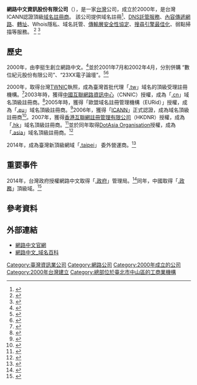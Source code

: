 {{Infobox dot-com company
| name          = 網路中文資訊股份有限公司
| foundation    = {{start date and age|2000}}
| location      = [[臺灣|臺灣]][[臺北市|臺北市]]
| founder       = [[李挺生|李挺生]]
| chairperson   = [[劉莘相|劉莘相]]
| CEO           = [[杜敏蓉|杜敏蓉]]
| industry      = [[數位內容產業|數位內容產業]]
| services      = [[域名注册商|域名注册商]]、雲端主機代管、[[SSL|SSL]]、[[SEO|SEO]]、弱點掃描、企業信箱、[[顧問|顧問]]
| assets        = 45,441,030元<ref>{{Cite web |url=https://findbiz.nat.gov.tw/fts/query/QueryCmpyDetail/queryCmpyDetail.do?objectId=SEM3MDUzNTM0NA==&banNo=70535344&disj=D38D4023D312B2E0310ED9C1BD00C9F6&fhl=zh_TW |title=公司基本資料 |accessdate=2021-04-20 |archive-date=2021-04-24 |archive-url=https://web.archive.org/web/20210424064513/https://findbiz.nat.gov.tw/fts/query/QueryCmpyDetail/queryCmpyDetail.do?objectId=SEM3MDUzNTM0NA%3D%3D&banNo=70535344&disj=D38D4023D312B2E0310ED9C1BD00C9F6&fhl=zh_TW |dead-url=no }}</ref>
| num_employees = 30+人<ref>{{Cite web |url=https://www.104.com.tw/company/weix7r4 |title=網路中文資訊股份有限公司 |accessdate=2021-04-20 |archive-date=2021-04-20 |archive-url=https://web.archive.org/web/20210420074258/https://www.104.com.tw/company/weix7r4 |dead-url=no }}</ref>
| homepage      = {{URL|https://www.net-chinese.com.tw/}}
}}

'''網路中文資訊股份有限公司'''（'''{{lang-en|Net-chinese Co ,Ltd}}'''），是一家[[台灣|台灣]]公司，成立於2000年，是台灣ICANN認證頂級[[域名註冊商|域名註冊商]]。
該公司提供域名註冊<ref>{{cite news |language = 中文 |url = https://www.youtube.com/watch?v=bsWdYJRxz3o&ab_channel=USTV%E9%9D%9E%E5%87%A1%E9%9B%BB%E8%A6%96 |title = 虛擬世界房地產!天價域名達3億美元 美圖秀秀創辦人靠它賺第一桶金│非凡財經新聞│20200526 |date = 2020-05-26 |accessdate = 2021-03-12 |archive-date = 2021-04-24 |archive-url = https://web.archive.org/web/20210424064253/https://www.youtube.com/watch?v=bsWdYJRxz3o&ab_channel=USTV%E9%9D%9E%E5%87%A1%E9%9B%BB%E8%A6%96 |dead-url = no }}</ref>、[[DNS託管服務|DNS託管服務]]、[[內容傳遞網路|內容傳遞網路]]、[[轉址|轉址]]、Whois隱私、域名託管、[[傳輸層安全性協定|傳輸層安全性協定]]、[[搜尋引擎最佳化|搜尋引擎最佳化]]、弱點掃描等服務。
<ref>{{Cite web |url=https://evctw.fandom.com/wiki/%E7%B6%B2%E8%B7%AF%E4%B8%AD%E6%96%87 |title=台灣網路大典:網路中文 |accessdate=2021-03-12 |archive-date=2021-04-24 |archive-url=https://web.archive.org/web/20210424064059/https://evctw.fandom.com/wiki/%E7%B6%B2%E8%B7%AF%E4%B8%AD%E6%96%87 |dead-url=no }}</ref>
<ref>{{Cite web |url=https://icannwiki.org/Net-Chinese |title=icannwiki:Net-Chinese |accessdate=2021-03-12 |archive-date=2021-04-24 |archive-url=https://web.archive.org/web/20210424064028/https://icannwiki.org/Net-Chinese |dead-url=no }}</ref>

== 歷史 ==
2000年，由李挺生創立網路中文。<ref>{{Cite web |url=https://survey.ithome.com.tw/node/10370 |title=網路中文鎖定傳統產業，推展中文網域名稱 |accessdate=2021-04-20 |archive-date=2021-04-22 |archive-url=https://web.archive.org/web/20210422063624/https://survey.ithome.com.tw/node/10370 |dead-url=no }}</ref>並於2001年7月和2002年4月，分別併購 “數位紀元股份有限公司”、“23XX電子論壇”。<ref>{{Cite web |url=https://www.ithome.com.tw/node/16274 |title=網路中文接手23xx網站經營權，擬進行收費 |accessdate=2021-04-20 |archive-date=2021-04-22 |archive-url=https://web.archive.org/web/20210422064036/https://www.ithome.com.tw/node/16274 |dead-url=no }}</ref><ref>{{Cite web |url=https://www.ithome.com.tw/node/14508 |title=數位紀元網站祭出點廣告送現金活動，力拱網路行銷平台 |accessdate=2021-04-20 |archive-date=2021-04-22 |archive-url=https://web.archive.org/web/20210422063700/https://www.ithome.com.tw/node/14508 |dead-url=no }}</ref>

2000年，取得台灣[[TWNIC|TWNIC]]執照，成為臺灣首批代理「[[.tw|.tw]]」域名的頂級受理註冊機構。<ref>{{Cite web |url=https://www.twnic.tw/dnservice_company_intro.php |title=TWNiC 受理註冊機構 |dead-url=no |access-date=2021-05-07 |archive-date=2021-11-06 |archive-url=https://web.archive.org/web/20211106142916/https://www.twnic.tw/dnservice_company_intro.php }}</ref>2003年時，獲得[[中國互聯網絡信息中心|中國互聯網路資訊中心]]（CNNIC）授權，成為「[[.cn|.cn]]」域名頂級註冊商。<ref>{{Cite web |url=https://www.cnnic.net.cn/jczyfw/CNym/cnzcfwjgcx/cnzcfwjg/201206/t20120612_26393.htm |title=台湾地区CN域名服务合作伙伴查询 |accessdate=2021-03-29 |archive-date=2017-07-10 |archive-url=https://web.archive.org/web/20170710050726/http://cnnic.net.cn/jczyfw/CNym/cnzcfwjgcx/cnzcfwjg/201206/t20120612_26393.htm |dead-url=no }}</ref>2005年時，獲得「歐盟域名註冊管理機構（EURid）」授權，成為「[[.eu|.eu]]」域名頂級註冊商。<ref>{{Cite web |url=https://eurid.eu/en/register-a-eu-domain/find-a-registrar/ |title=Find a registrar |accessdate=2021-03-29 |archive-date=2021-01-21 |archive-url=https://web.archive.org/web/20210121121421/https://eurid.eu/en/register-a-eu-domain/find-a-registrar/ |dead-url=no }}</ref>2006年，獲得「[[ICANN|ICANN]]」正式認證，成為域名頂級註冊商<ref>{{Cite web |url=https://www.icann.org/zh/accredited-registrars?sort-direction=ASC&sortParam=name&page=1&sortColumn=name&country=Taipei,%20Chinese |title=List of Accredited Registrars |accessdate=2021-03-29 |archive-date=2021-04-24 |archive-url=https://web.archive.org/web/20210424064030/https://www.icann.org/zh/accredited-registrars?sort-direction=ASC&sortParam=name&page=1&sortColumn=name&country=Taipei%2C+Chinese |dead-url=no }}</ref>。2007年，獲得[[香港互聯網註冊管理有限公司|香港互聯網註冊管理有限公司]]（HKDNR）授權，成為「[[.hk|.hk]]」域名頂級註冊商。<ref>{{Cite web |url=https://www.hkirc.hk/zh-hant/our_services/domain_services/list_of_registrars/ |title=註冊服務商 |accessdate=2021-03-29 |archive-date=2021-01-21 |archive-url=https://web.archive.org/web/20210121022551/https://www.hkirc.hk/zh-hant/our_services/domain_services/list_of_registrars/ |dead-url=no }}</ref>並於同年取得[[DotAsia_Organisation|DotAsia Organisation]]授權，成為「[[.asia|.asia]]」域名頂級註冊商。<ref>{{Cite web |url=https://www.dot.asia/asia-registry/becoming-a-asia-accredited-registrar/ |title=.ASIA Accredited Registrars |dead-url=no |access-date=2021-05-07 |archive-date=2021-08-29 |archive-url=https://web.archive.org/web/20210829210453/https://www.dot.asia/asia-registry/becoming-a-asia-accredited-registrar/ }}</ref>

2014年，成為臺灣新頂級網域「[[.taipei|.taipei]]」 委外營運商。<ref>{{cite news |language = 中文 |url = https://news.ltn.com.tw/news/local/paper/1044376 |title = .taipei冷清 議員轟三輸│自由時報 |date = 2016-10-22 |accessdate = 2021-03-15 |archive-date = 2018-12-26 |archive-url = https://web.archive.org/web/20181226171832/http://news.ltn.com.tw/news/local/paper/1044376 |dead-url = no }}</ref>

== 重要事件 ==
2014年，台灣政府授權網路中文取得「[[.政府|.政府]]」管理局。<ref>{{Cite web |url=https://www.icann.org/en/registry-agreements/details/xn--mxtq1m?section=agreement |title=xn--mxtq1m Registry Agreement |dead-url=no }}</ref>同年，中國取得「[[.政務|.政務]]」頂級域。<ref>{{Cite news |language=en |url=https://www.theatlantic.com/international/archive/2014/01/china-and-taiwans-newest-disputed-territory-the-internet/283288/ |title=China and Taiwan's Newest Disputed Territory: The Internet │The Atlantic |date=2014-01-24 |dead-url=no |accessdate=2021-05-07 |archive-date=2022-01-20 |archive-url=https://web.archive.org/web/20220120064140/https://www.theatlantic.com/international/archive/2014/01/china-and-taiwans-newest-disputed-territory-the-internet/283288/ }}</ref>

==參考資料==
{{reflist}}

== 外部連結 ==

*[https://www.net-chinese.com.tw/ 網路中文官網] {{Wayback|url=https://www.net-chinese.com.tw/ |date=20220125192759 }}
*[https://wiki.net-chinese.com.tw/cht/%E5%9F%9F%E5%90%8D%E7%B8%BD%E8%A1%A8 網路中文_域名百科] {{Wayback|url=https://wiki.net-chinese.com.tw/cht/%E5%9F%9F%E5%90%8D%E7%B8%BD%E8%A1%A8 |date=20210507071843 }}

[[Category:臺灣資訊業公司|Category:臺灣資訊業公司]]
[[Category:網路公司|Category:網路公司]]
[[Category:2000年成立的公司|Category:2000年成立的公司]]
[[Category:2000年台灣建立|Category:2000年台灣建立]]
[[Category:總部位於臺北市中山區的工商業機構|Category:總部位於臺北市中山區的工商業機構]]